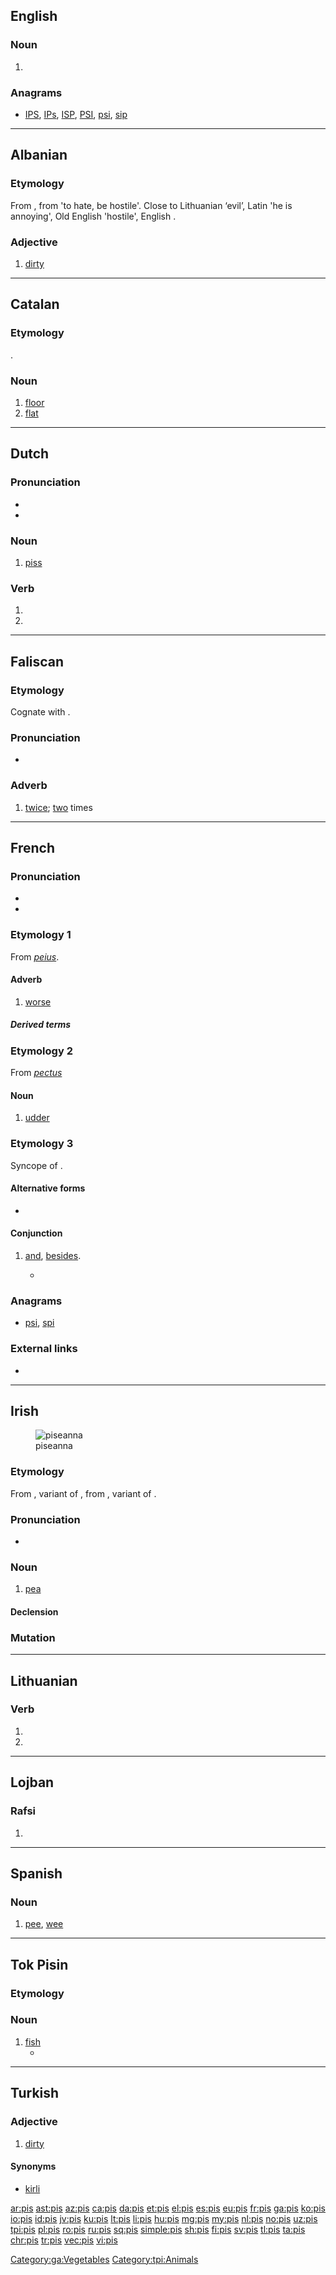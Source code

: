 {{also|piś|piš|pi·š|PiS}}
==English==

===Noun===
{{head|en|noun plural form}}

# {{plural of|pi|lang=en}}

===Anagrams===
* [[IPS#English|IPS]], [[IPs#English|IPs]], [[ISP#English|ISP]], [[PSI#English|PSI]], [[psi#English|psi]], [[sip#English|sip]]

----

==Albanian==

===Etymology===
From {{etyl|sqj-pro|sq}} {{m|sqj-pro|*peitsa}}, from {{etyl|ine-pro|sq}} {{m|ine-pro|*peik/k̑-}} 'to hate, be hostile'. Close to Lithuanian {{term|piktas|lang=lt}} ‘evil’, Latin {{term|piget|lang=la}} 'he is annoying', Old English {{term|fah|fāh}} 'hostile', English {{term|foe|lang=en}}.

===Adjective===
{{sq-adj}}

# [[dirty]]

----

==Catalan==

===Etymology===
{{etyl|es|ca}} {{term|piso|lang=es}}.

===Noun===
{{ca-noun|m}}

# [[floor]] {{gloss|storey}}
# [[flat]] {{gloss|apartment}}

----

==Dutch==

===Pronunciation===
* {{audio|Nl-pis.ogg|Audio|lang=nl}}
* {{rhymes|ɪs|lang=nl}}

===Noun===
{{nl-noun|m|-|-}}

# {{context|vulgar|lang=nl}} [[piss]]

===Verb===
{{nl-verb-form}}

# {{nl-verb form of|p=1|n=sg|t=pres|m=ind|pissen}}
# {{nl-verb form of|m=imp|pissen}}

----

==Faliscan==

===Etymology===
Cognate with {{etyl|la|-}} {{term|bis|lang=la}}.

===Pronunciation===
* {{IPA|/ˈbis/|lang=xfa}}

===Adverb===
{{head|xfa|adverb}}
# [[twice]]; [[two]] times

----

==French==

===Pronunciation===
* {{audio|Fr-pis.ogg|audio|lang=fr}}
* {{IPA|/pi/|lang=fr}}

===Etymology 1===
From {{etyl|la|fr}} ''[[peius]]''.

====Adverb====
{{fr-adv}}

# [[worse]]

=====Derived terms=====
{{der3|{{l|fr|tant pis}}
|{{l|fr|de pis en pis}}
|{{l|fr|au pis aller}}
|{{l|fr|dire pis que pendre de quelqu'un}}
|{{l|fr|en mettant les choses au pis}}
|{{l|fr|de mal en pis}}}}

===Etymology 2===
From {{etyl|la|fr}} ''[[pectus]]''

====Noun====
{{fr-noun|m|pis}}

# [[udder]]

===Etymology 3===
Syncope of {{term|puis}}.

====Alternative forms====
* {{l|fr|pi}}

====Conjunction====
{{head|fr|conjunction}}

# {{context|Quebec|colloquial|lang=fr}} [[and]], [[besides]].
#* {{quote-book|year=1996|author=[[w:Chrystine Brouillet|Chrystine Brouillet]]|title=C'est pour mieux t'aimer, mon enfant|isbn=2-89021-276-9|page=78|passage="Je suis habituée, protesta-t-elle. '''Pis''' j'ai pas besoin d'un père pour me faire la morale." — ''I'm used to it, she protested. And I don't need a father to lecture me''}}

===Anagrams===
* [[psi#French|psi]], [[spi#French|spi]]

===External links===
* {{R:TLFi}}

----

==Irish==
[[File:Pisum sativum green.jpg|thumb|piseanna]]

===Etymology===
From {{etyl|LL.|ga}} {{term|pisa|lang=la}}, variant of {{etyl|la|ga}} {{term|pisum||pea|lang=la}}, from {{etyl|grc|ga}} {{term|πίσον|lang=grc}}, variant of {{term|πίσος|lang=grc}}.

===Pronunciation===
* {{IPA|[pʲɪʃ]|lang=ga}}

===Noun===
{{ga-noun|pise|piseanna|g=f}}

# [[pea]]

====Declension====
{{ga-decl-f2|p|is|ise|pl=iseanna}}

===Mutation===
{{ga mut cons|p|is}}

[[Category:ga:Vegetables]]

----

==Lithuanian==

===Verb===
{{head|lt|verb form}}

# {{lt-form-verb|3s|fut|pisti}}
# {{lt-form-verb|3p|fut|pisti}}

----

==Lojban==

===Rafsi===
{{jbo-rafsi}}

# {{jbo-rafsi of|pinsi}}

----

==Spanish==

===Noun===
{{es-noun|m|pis}}

# [[pee]], [[wee]]

----

==Tok Pisin==

===Etymology===
{{etyl|en|tpi}} {{term|fish|lang=en}}

===Noun===
{{head|tpi|noun}}

# [[fish]]
#* {{tpi-cite-bible|Gen|1|21|Orait God i mekim kamap ol traipela '''pis''' na snek bilong solwara, na ol arapela kain samting bilong solwara, na ol kain kain pisin.}}

{{LDL}}

[[Category:tpi:Animals]]

----

==Turkish==

===Adjective===
{{tr-adj}}

# [[dirty]]

====Synonyms====
* [[kirli]]

[[ar:pis]]
[[ast:pis]]
[[az:pis]]
[[ca:pis]]
[[da:pis]]
[[et:pis]]
[[el:pis]]
[[es:pis]]
[[eu:pis]]
[[fr:pis]]
[[ga:pis]]
[[ko:pis]]
[[io:pis]]
[[id:pis]]
[[jv:pis]]
[[ku:pis]]
[[lt:pis]]
[[li:pis]]
[[hu:pis]]
[[mg:pis]]
[[my:pis]]
[[nl:pis]]
[[no:pis]]
[[uz:pis]]
[[tpi:pis]]
[[pl:pis]]
[[ro:pis]]
[[ru:pis]]
[[sq:pis]]
[[simple:pis]]
[[sh:pis]]
[[fi:pis]]
[[sv:pis]]
[[tl:pis]]
[[ta:pis]]
[[chr:pis]]
[[tr:pis]]
[[vec:pis]]
[[vi:pis]]